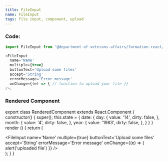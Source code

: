 ```yaml
---
title: FileInput
name: FileInput
tags: file input, component, upload
---
```



### Code:

```javascript
import FileInput from '@department-of-veterans-affairs/formation-react/FileInput'

<FileInput
  name='Name'
  multiple={true}
  buttonText='Upload some files'
  accept='String'
  errorMessage='Error message'
  onChange={(e) => { // function to upload your file }}
/>;
```

### Rendered Component

export class RenderedComponent extends React.Component {
  constructor() {
    super();
    this.state = {
      date: {
        day: {
          value: '14',
          dirty: false,
        },
        month: {
          value: '4',
          dirty: false,
        },
        year: {
          value: '1983',
          dirty: false,
        },
      }
    }
  }
  render () {
    return (
      <div className="site-c-reactcomp__rendered">
        <FileInput
          name='Name'
          multiple={true}
          buttonText='Upload some files'
          accept='String'
          errorMessage='Error message'
          onChange={(e) => { alert('uploaded file') }}
        />
      </div>
    );
  }
}

<RenderedComponent />
